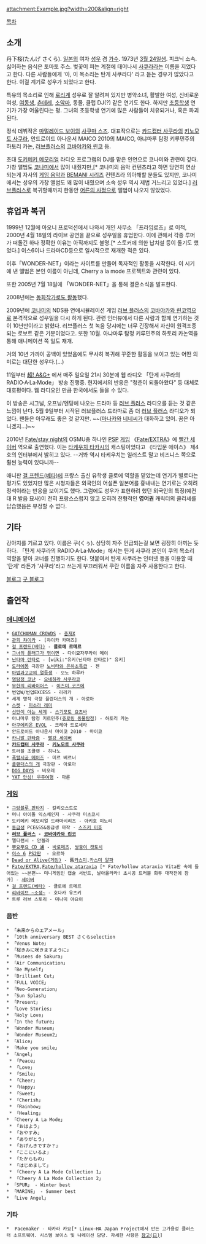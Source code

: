attachment:Example.jpg?width=200&align=right

[[목차]]

== 소개 ==
丹下桜(たんげ さくら). [[일본]]의 여자 [[성우]] 겸 [[가수]]. 1973년 [[3월 24일]]생. 피크닉 소속. 싫어하는 음식은 토마토 주스. 벚꽃이 피는 계절에 태어나서 [[사쿠라]]라는 이름을 지었다고 한다. 다른 사람들에게 '아, 이 목소리는 탄게 사쿠라다' 라고 듣는 경우가 많았다고 한다. 이걸 계기로 성우가 되었다고 한다.

특유의 목소리로 인해 [[로리]]계 성우로 잘 알려져 있지만 병약소녀, 활발한 여성, 신비로운 여성, [[여동생]], [[츤데레]], [[소악마]], 동물, 클럽 DJ(?) 같은 연기도 한다. 하지만 [[초등학생]] 연기가 가장 어울린다는 평. 그녀의 초등학생 연기에 많은 사람들이 치유되거나, 혹은 파괴된다.

정식 데뷔작은 [[마멀레이드 보이]]의 [[사쿠마 스즈]]. 대표작으로는 [[카드캡터 사쿠라]]의 [[키노모토 사쿠라]], 안드로이드 아나운서 MAICO 2010의 MAICO, 아냐마루 탐정 키루민주의 하토리 카논, [[러브플러스]]의 [[코바야카와 린코]] 등.

초대 [[도키메키 메모리얼]] 라디오 프로그램의 DJ를 맡은 인연으로 코나미와 관련이 깊다. 가창 앨범도 [[코나미]]에서 많이 내줬지만,[* 코나미의 음악 컨텐츠라고 하면 당연히 연상되는게 자사의 [[게임 음악]]과 [[BEMANI 시리즈]] 컨텐츠라 의아해할 분들도 있지만, 코나미에서는 성우의 가창 앨범도 꽤 많이 내줬으며 소속 성우 역시 제법 거느리고 있었다.] [[러브플러스]]로 복귀할때까지 한동안 [[어른의 사정]]으로 앨범이 나오지 않았었다. 

== 휴업과 복귀 ==
1999년 12월에 아오니 프로덕션에서 나와서 개인 사무소 「프라임로즈」로 이적, 2000년 4월 18일의 라이브 공연을 끝으로 성우일을 휴업한다. 이에 관해서 각종 루머가 떠돌긴 하나 정확한 이유는 아직까지도 불명.[* 스토커에 의한 납치설 등이 돌기도 했었다.] 이스6이나 드라마CD등으로 일시적으로 재개한 적은 있다.

이후「WONDER-NET」이라는 사이트를 만들어 독자적인 활동을 시작한다. 이 시기에 낸 앨범은 본인 이름이 아닌데, Cherry a la mode 프로젝트와 관련이 있다.

또한 2005년 7월 18일에 「WONDER-NET」을 통해 결혼소식을 발표한다. 

2008년에는 [http://www.ehonnavi.net/ehon00.asp?no=22102 동화작가로도 활동]했다.

2009년에 [[코나미]]의 NDS용 연애시뮬레이션 게임 [[러브 플러스]]의 [[코바야카와 린코]]역으로 본격적으로 성우일을 다시 하게 된다. 관련 인터뷰에서 다른 사람과 함께 연기하는 것이 10년만이라고 밝혔다. 러브플러스 첫 녹음 당시에는 너무 긴장해서 자신이 원격조종되는 로보트 같은 기분이었다고. 또한 10월. 아냐마루 탐정 키루민주의 하토리 카논역을 통해 애니메이션 쪽 일도 재개. 

거의 10년 가까이 공백이 있었음에도 무사히 복귀해 꾸준한 활동을 보이고 있는 어떤 의미로는 대단한 성우다.(...)

11일부터 [http://www.agqr.jp/ 超! A&G+] 에서 매주 일요일 21시 30분에 웹 라디오 「탄게 사쿠라의 RADIO·A·La·Mode」 방송 진행중. 현지에서의 반응은 "청춘이 되돌아왔다" 등 대체로 대호평이다. 웹 라디오인 만큼 한국에서도 들을 수 있다.

이 방송은 시그널, 오프닝/엔딩에 나오는 드라마 등 [[러브 플러스]] 라디오를 듣는 것 같은 느낌이 난다. 5월 9일부터 시작된 러브플러스 드라마로 좀 더 [[러브 플러스]] 라디오가 되었다. 팬들은 아무래도 좋은 것 같지만. ~~([[타카네 마나카|마나카]]와 [[아네가사키 네네|네네씨]]가 대화하고 있어. 꿈은 아니겠지...)~~

2010년 [[Fate/stay night]]의 OSMU중 하나인 [[PSP]] [[게임]] 《[[Fate/EXTRA]]》에 [[세이버(Fate/EXTRA)|빨간 세이버]] 역으로 출연했다. 이는 [[타케우치 타카시]]의 캐스팅이었다고 《타입문 에이스》 제4호의 인터뷰에서 밝히고 있다. --거봐 역시 타케우치는 일러스트 말고 비즈니스 쪽으로 훨씬 능력이 있다니까--

애니판 [[걸 프렌드(베타)]]에 프랑스 출신 유학생 클로에 역할을 맡았는데 연기가 별로다는 평가도 있었지만 많은 시청자들은 외국인의 어설픈 일본어를 흉내내는 연기로는 오히려 정석이라는 반응을 보이기도 했다. 그럼에도 성우가 표현하려 했던 외국인의 특징(예컨대 R 발음 묘사)이 전혀 프랑스스럽지 않고 오히려 전형적인 '''영어권''' 캐릭터의 클리셰를 답습했음은 부정할 수 없다.

== 기타 ==
강아지를 기르고 있다. 이름은 쿠(くぅ). 상당히 자주 언급되는걸 보면 굉장히 아끼는 듯 하다. 「탄게 사쿠라의 RADIO·A·La·Mode」에서는 탄게 사쿠라 본인이 쿠의 목소리 역할을 맡아 코너를 진행하기도 한다. 덧붙여서 탄게 사쿠라는 인터넷 등을 이용할 때 '탄게' 라든가 '사쿠라'라고 쓰는게 부끄러워서 쿠란 이름을 자주 사용한다고 한다.

[http://ameblo.jp/sakura-tange/ 블로그]
[http://sakuraalamodeblog.blog29.fc2.com/ 구 블로그]

== 출연작 ==
=== [[애니메이션]] ===
 * [[GATCHAMAN CROWDS]] - [[GATCHAMAN CROWDS/등장인물#s-2.2|총재X]]
 * [[관희 챠이카]] - [챠이카 카마즈]
 * [[걸 프렌드(베타)]] - '''클로에 르메르'''
 * [[그녀의 플래그가 꺾이면]] - 다이묘자무라이 메이
 * [[닌타마 란타로]] - [wiki:"유키(닌타마 란타로)" 유키]
 * [[도라에몽]] 극장판 [[노비타와 은하초특급]] - 젠
 * [[마법과고교의 열등생]] - 오노 하루카
 * [[명탐정 코난]] - [[요네하라 사쿠라코]]
 * [[무한의 리바이어스]] - [[이즈미 코즈에]]
 * 번업W/번업EXCESS - 리리카
 * 세계 명작 극장 플란더스의 개 - 아로아
 * [[스켓]] - [[미소라 레미]]
 * [[신만이 아는 세계]] - [[스기모토 요츠바]]
 * 아냐마루 탐정 키르민주([[쥬로링 동물탐정]]) - 하토리 카논
 * [[아쿠에리온 EVOL]] - 크레아 드로세라
 * 안드로이드 아나운서 마이코 2010 - 마이코
 * [[카니발 판타즘]] - [[세이버(Fate/EXTRA)|빨강 세이버]]
 * '''[[카드캡터 사쿠라]] - [[키노모토 사쿠라]]'''
 * 트러블 초콜렛 - 히나노
 * [[폭렬시공 메이즈]] - 미르 베르너
 * [[플랜더스의 개]] 극장판 - 아로아
 * [[DOG DAYS]] - 비오레
 * [[YAT 안심! 우주여행]] - 마론

=== [[게임]] ===
 * [[그랑블루 판타지]] - 칼리오스트로
 * 머니 아이돌 익스체인저 - 사쿠라 미츠코시
 * 도키메키 메모리얼 드라마시리즈 - 아키호 미노리
 * [[동급생]] PCE&SS&동급생 마작 - [[스즈키 미호]]
 * '''[[러브 플러스]] - [[코바야카와 린코]]'''
 * 멜티랜서 - 안젤라
 * [[뿌요뿌요 通|뿌요뿌요 CD 通]] - [[바로메츠]], [[쌍둥이 캣토시]]
 * [[이스 6]] [[PS2]]판  - 오르하
 * [[Dead or Alive(게임)]] - 舊[[카스미]],[[카스미 알파]]
 * [[Fate/EXTRA]],[[Fate/hollow ataraxia]] [* Fate/hollow ataraxia Vita판 속에 들어있는 ~~본편~~ 미니게임인 캡슐 서번트, 날아올라라! 초시공 트러블 화투 대작전에 참가] - [[세이버(Fate/EXTRA)|세이버]]
 * [[걸 프렌드(베타)]] - 클로에 르메르
 * [[리바이브 ~소생~]] - 호다카 유츠키
 * 트루 러브 스토리 - 미나미 야요이

=== 음반 ===
 * 「未来からのエアメール」
 * 「10th anniversary BEST さくらselection
 * 「Venus Note」
 * 「桜きみに咲きますように」
 * 「Musees de Sakura」
 * 「Air Communication」
 * 「Be Myself」
 * 「Brilliant Cut」
 * 「FULL VOICE」
 * 「Neo-Generation」
 * 「Sun Splash」
 * 「Present」 
 * 「Love Stories」
 * 「Holy Love」
 * 「In the future」
 * 「Wonder Museum」
 * 「Wonder Museum2」
 * 「Alice」
 * 「Make you smile」
 * 「Angel」
  * 「Peace」
  * 「Love」
  * 「Smile」
  * 「Cheer」
  * 「Happy」
  * 「Sweet」
  * 「Cherish」
  * 「Rainbow」
  * 「Healing」
 * 「Cheery A La Mode」
  * 「おはよう」
  * 「おやすみ」
  * 「ありがとう」
  * 「おげんきですか？」
  * 「ここにいるよ」
  * 「たからもの」 
  * 「はじめまして」
  * 「Cheery A La Mode Collection 1」
  * 「Cheery A La Mode Collection 2」
 * 「SPUR」 - Winter best
 * 「MARINE」 - Summer best
 * 「Live Angel」

=== 기타 ===
 *  Pacemaker - 타카라 카요[* Linux−HA Japan Project에서 만든 고가용성 클러스터 소프트웨어. 시스템 보이스 및 나레이션 담당. 자세한 사항은 [http://linux-ha.sourceforge.jp/wp/archives/121 참고(日)]]
